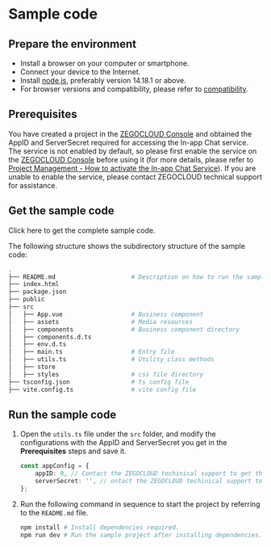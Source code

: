 
# Sample code

<Content2 />

## Prepare the environment

- Install a browser on your computer or smartphone.
- Connect your device to the Internet.
- Install <a href="https://nodejs.org/en/" target="_blank">node.js</a>, preferably version 14.18.1 or above.
- For browser versions and compatibility, please refer to [compatibility](./Introduction/Overview.mdx#compatibility).

## Prerequisites

You have created a project in the [ZEGOCLOUD Console](https://console.zegocloud.com/account/login) and obtained the AppID and ServerSecret required for accessing the In-app Chat service. The service is not enabled by default, so please first enable the service on the [ZEGOCLOUD Console](https://console.zegocloud.com/account/login) before using it (for more details, please refer to [Project Management - How to activate the In-app Chat Service](https://www.zegocloud.com/docs/admin-console/activate-inapp-chat?platform=all&language=all)). If you are unable to enable the service, please contact ZEGOCLOUD technical support for assistance.


## Get the sample code

<Card title="Sample Code" href="https://artifact-demo.zego.im/zim/example/web/ZIMExampleJavaScript.zip" target="_blank">Click here to get the complete sample code.</Card>

The following structure shows the subdirectory structure of the sample code:

```bash
.
├── README.md                     # Description on how to run the sample project
├── index.html
├── package.json                    
├── public                        
├── src 
│   ├── App.vue                   # Business component   
│   ├── assets                    # Media resources   
│   ├── components                # Business component directory  
│   ├── components.d.ts            
│   ├── env.d.ts                    
│   ├── main.ts                   # Entry file
│   ├── utils.ts                  # Utility class methods    
│   ├── store                     
│   ├── styles                    # css file directory    
├── tsconfig.json                 # ts config file  
├── vite.config.ts                # vite config file 
```

## Run the sample code

1. Open the `utils.ts` file under the `src` folder, and modify the configurations with the AppID and ServerSecret you get in the **Prerequisites** steps and save it.

    ```typescript
    const appConfig = {
        appID: 0, // Contact the ZEGOCLOUD techinical support to get the AppID. 
        serverSecret: '', // ontact the ZEGOCLOUD techinical support to get the ServerSecret.
    };
    ```

2. Run the following command in sequence to start the project by referring to the `README.md` file.

    ```bash
    npm install # Install dependencies required.
    npm run dev # Run the sample project after installing dependencies.
    ```
